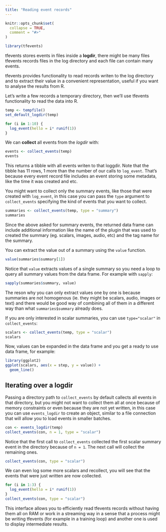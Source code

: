 ```yaml
---
title: "Reading event records"
---
```


```r
knitr::opts_chunk$set(
  collapse = TRUE,
  comment = "#>"
)
```

```r
library(tfevents)
```

tfevents stores events in files inside a **logdir**, there might be many files tfevents records  files in the log directory and each file can contain many events.

tfevents provides functionality to read records writen to the log directory and to extract their value in a convenient representation, useful if you want to analyse the results from R.

Let's write a few records a temporary directory, then we'll use tfevents functionality to read the data into R.

```r
temp <- tempfile()
set_default_logdir(temp)
```

```r
for (i in 1:10) {
  log_event(hello = i* runif(1))
}
```

We can **collect** all events from the *logdir* with:

```r
events <- collect_events(temp)
events
```

This returns a tibble with all events writen to that loggdir. Note that the tibble has 11 rows, 1 more than the number of our calls to `log_event`. 
That's because every event record file includes an event storing some metadata, like the time it was created and etc.

You might want to collect only the summary events, like those that were created with `log_event`, in this case you can pass the `type` argument to `collect_events` specifying the kind of events that you want to collect.

```r
summaries <- collect_events(temp, type = "summary")
summaries
```
Since the above asked for summary events, the returned data frame can include additional information like the name of the plugin that was used to created the summary (eg. scalars, images, audio, etc) and the tag name for the summary.

You can extract the value out of a summary using the `value` function.

```r
value(summaries$summary[1])
```

Notice that `value` extracts values of a single summary so you need a loop to query all summary values from the data frame. For example with `sapply`:

```r
sapply(summaries$summary, value)
```

The reson why you can only extract values one by one is because summaries are not homogenous (ie. they might be scalars, audio, images or text) and there would be good way of combining all of them in a different way than what `summaries$summary` already does.

If you are only interested in scalar summaries, you can use `type="scalar"` in `collect_events`:

```r
scalars <- collect_events(temp, type = "scalar")
scalars
```

Now, values can be expanded in the data frame and you get a ready to use data frame, for example:

```r
library(ggplot2)
ggplot(scalars, aes(x = step, y = value)) +
  geom_line()
```

## Iterating over a logdir

Passing a directory path to `collect_events` by default callects all events in that directory, but you might not want to collect them all at once because of memory constraints or even because they are not yet written, in this case you can use `events_logdir` to create an object, similar to a file connection that
will allow you to load events in smaller batches. 

```r
con <- events_logdir(temp)
collect_events(con, n = 1, type = "scalar")
```

Notice that the first call to `collect_events` collected the first scalar summary event in the directory because of `n = 1`. The next call will collect the remaining ones.

```r
collect_events(con, type = "scalar")
```

We can even log some more scalars and recollect, you will see that the events that were just written are now collected.

```r
for (i in 1:3) {
  log_event(hello = i* runif(1))
}
collect_events(con, type = "scalar")
```

This interface allows you to efficiently read tfevents records without having them all on RAM or work in a streaming way in a sense that a process might be writing tfevents (for example in a training loop) and another one is used to display intermediate results.
